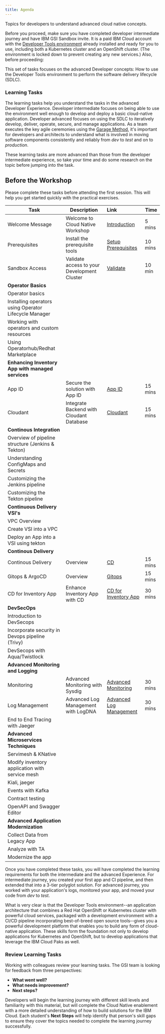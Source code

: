 ```yaml
---
title: Agenda
---
```


<PageDescription>

Topics for developers to understand advanced cloud native concepts.

</PageDescription>


<InlineNotification>

Before you proceed, make sure you have completed developer intermediate journey and have IBM GSI Sandbox invite. It is a paid IBM Cloud account with the [Developer Tools environment](../getting-started/devenvsetup) already installed and ready for you to use, including both a Kubernetes cluster and an OpenShift cluster. (The environment is locked down to prevent creating any new services.) Also, before proceeding:

</InlineNotification>

This set of tasks focuses on the advanced Developer concepts: How to use the Developer Tools environment to perform the software delivery lifecycle (SDLC).

### Learning Tasks

The learning tasks help you understand the tasks in the advanced Developer Experience. Developer intermediate focuses on being able to use the environment well enough to develop and deploy a basic cloud-native application. Developer advanced focuses on using the SDLC to iteratively develop, deliver, operate, secure, and manage applications. As a team executes the key agile ceremonies using the [Garage Method](https://www.ibm.com/garage/method/cloud/), it's important for developers and architects to understand what is involved in moving software components consistently and reliably from *dev* to *test* and on to *production*. 

These learning tasks are more advanced than those from the developer intermediate experience, so take your time and do some research on the topic before jumping into the task.

<Tabs>

<Tab label="Over the Web">

## Before the Workshop

Please complete these tasks before attending the first session. This will help you get started quickly with the practical exercises.

| Task                            | Description         | Link        | Time    |
| --------------------------------| ------------------  |:----------- |---------|
| Welcome Message | Welcome to Cloud Native Workshop  | [Introduction](/getting-started/introduction) | 5 mins |
| Prerequisites | Install the prerequisite tools  | [Setup Prerequisites](/getting-started/prereqs) | 10 mins |
| Sandbox Access | Validate access to your Development Cluster |  [Validate](/getting-started/checksetup) | 10 min |
| **Operator Basics** | | | |
| Operator basics | | | |
| Installing operators using Operator Lifecycle Manager | | | |
| Working with operators and custom resources | | | |
| Using Operatorhub/Redhat Marketplace | | | |
| **Enhancing Inventory App with managed services** | | | |
| App ID | Secure the solution with App ID  | [App ID](/developer-advanced/inventory-appid/) | 15 mins |
| Cloudant | Integrate Backend with Cloudant Database | [Cloudant](/developer-advanced/inventory-cloudant) | 15 mins |
| **Continous Integration** | | | |
| Overview of pipeline structure (Jenkins & Tekton) | | | |
| Understanding ConfigMaps and Secrets | | | |
| Customizing the Jenkins pipeline | | | |
| Customizing the Tekton pipeline | | | |
| **Continuous Delivery VSI's** | | | |
| VPC Overview | | | |
| Create VSI into a VPC | | | |
| Deploy an App into a VSI using tekton | | | |
| **Continous Delivery** | | | |
| Continous Delivery | Overview | [CD](/developer-foundation/continuous-delivery) | 15 mins |
| Gitops & ArgoCD | Overview | [Gitops](/developer-advanced/gitops) | 15 mins |
| CD for Inventory App | Enhance Inventory App with CD | [CD for Inventory App](/developer-advanced/inventory-cd) | 30 mins |
| **DevSecOps** | | | |
| Introduction to DevSecops | | | |
| Incorporate security in Devops pipeline (Trivy) | | | |
| DevSecops with Aqua/Twistlock | | | |
| **Advanced Monitoring and Logging** | | | |
| Monitoring | Advanced Monitoring with Sysdig | [Advanced Monitoring](/developer-advanced/monitoring/) | 30 mins |
| Log Management | Advanced Log Management with LogDNA | [Advanced Log Management](/developer-advanced/log-management/) | 30 mins |
| End to End Tracing with Jaeger | | | |
| **Advanced Microservices Techniques** | | | |
| Servimesh & KNative | | | |
| Modify inventory application with service mesh | | | |
| Kiali, jaeger | | | |
| Events with Kafka | | | |
| Contract testing | | | |
| OpenAPI and Swagger Editor | | | |
| **Advanced Application Modernization** | | | |
| Collect Data from Legacy App | | | |
| Analyze with TA | | | |
| Modernize the app | | | |
</Tab>

<Tab label="Self Paced">
</Tab>

<Tab label="In Person">
</Tab>

</Tabs>

Once you have completed these tasks, you will have completed the learning requirements for both the intermediate and the advanced Experience. For intermediate journey, you created your first app and CI pipeline, and then extended that into a 3-tier polyglot solution. For advanced journey, you worked with your application's logs, monitored your app, and moved your code from *dev* to *test*.

What is very clear is that the Developer Tools environment--an application architecture that combines a Red Hat OpenShift or Kubernetes cluster with powerful cloud services, packaged with a development environment with a CI/CD pipeline incorporating best-of-breed open source tools--gives you a powerful development platform that enables you to build any form of cloud-native application. These skills form the foundation not only to develop applications for Kubernetes and OpenShift, but to develop applications that leverage the IBM Cloud Paks as well. 

### Review Learning Tasks

Working with colleagues review your learning tasks. The GSI team is looking for feedback from three perspectives:

- **What went well?**
- **What needs improvement?**
- **Next steps?**

Developers will begin the learning journey with different skill levels and familiarity with this material, but will complete the Cloud Native enablement with a more detailed understanding of how to build solutions for the IBM Cloud. Each student's **Next Steps** will help identify that person's skill gaps to ensure they cover the topics needed to complete the learning journey successfully.
